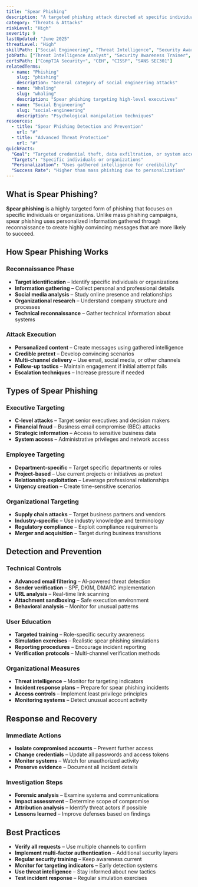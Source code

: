 ```yaml
---
title: "Spear Phishing"
description: "A targeted phishing attack directed at specific individuals or organizations, using personalized information to increase success rates"
category: "Threats & Attacks"
riskLevel: "High"
severity: 9
lastUpdated: "June 2025"
threatLevel: "High"
skillPath: ["Social Engineering", "Threat Intelligence", "Security Awareness", "Incident Response"]
jobPath: ["Threat Intelligence Analyst", "Security Awareness Trainer", "Incident Responder", "Security Analyst"]
certsPath: ["CompTIA Security+", "CEH", "CISSP", "SANS SEC301"]
relatedTerms:
  - name: "Phishing"
    slug: "phishing"
    description: "General category of social engineering attacks"
  - name: "Whaling"
    slug: "whaling"
    description: "Spear phishing targeting high-level executives"
  - name: "Social Engineering"
    slug: "social-engineering"
    description: "Psychological manipulation techniques"
resources:
  - title: "Spear Phishing Detection and Prevention"
    url: "#"
  - title: "Advanced Threat Protection"
    url: "#"
quickFacts:
  "Goal": "Targeted credential theft, data exfiltration, or system access"
  "Targets": "Specific individuals or organizations"
  "Personalization": "Uses gathered intelligence for credibility"
  "Success Rate": "Higher than mass phishing due to personalization"
---
```


## What is Spear Phishing?

**Spear phishing** is a highly targeted form of phishing that focuses on specific individuals or organizations. Unlike mass phishing campaigns, spear phishing uses personalized information gathered through reconnaissance to create highly convincing messages that are more likely to succeed.

## How Spear Phishing Works

### **Reconnaissance Phase**
- **Target identification** – Identify specific individuals or organizations
- **Information gathering** – Collect personal and professional details
- **Social media analysis** – Study online presence and relationships
- **Organizational research** – Understand company structure and processes
- **Technical reconnaissance** – Gather technical information about systems

### **Attack Execution**
- **Personalized content** – Create messages using gathered intelligence
- **Credible pretext** – Develop convincing scenarios
- **Multi-channel delivery** – Use email, social media, or other channels
- **Follow-up tactics** – Maintain engagement if initial attempt fails
- **Escalation techniques** – Increase pressure if needed

## Types of Spear Phishing

### **Executive Targeting**
- **C-level attacks** – Target senior executives and decision makers
- **Financial fraud** – Business email compromise (BEC) attacks
- **Strategic information** – Access to sensitive business data
- **System access** – Administrative privileges and network access

### **Employee Targeting**
- **Department-specific** – Target specific departments or roles
- **Project-based** – Use current projects or initiatives as pretext
- **Relationship exploitation** – Leverage professional relationships
- **Urgency creation** – Create time-sensitive scenarios

### **Organizational Targeting**
- **Supply chain attacks** – Target business partners and vendors
- **Industry-specific** – Use industry knowledge and terminology
- **Regulatory compliance** – Exploit compliance requirements
- **Merger and acquisition** – Target during business transitions

## Detection and Prevention

### **Technical Controls**
- **Advanced email filtering** – AI-powered threat detection
- **Sender verification** – SPF, DKIM, DMARC implementation
- **URL analysis** – Real-time link scanning
- **Attachment sandboxing** – Safe execution environment
- **Behavioral analysis** – Monitor for unusual patterns

### **User Education**
- **Targeted training** – Role-specific security awareness
- **Simulation exercises** – Realistic spear phishing simulations
- **Reporting procedures** – Encourage incident reporting
- **Verification protocols** – Multi-channel verification methods

### **Organizational Measures**
- **Threat intelligence** – Monitor for targeting indicators
- **Incident response plans** – Prepare for spear phishing incidents
- **Access controls** – Implement least privilege principles
- **Monitoring systems** – Detect unusual account activity

## Response and Recovery

### **Immediate Actions**
- **Isolate compromised accounts** – Prevent further access
- **Change credentials** – Update all passwords and access tokens
- **Monitor systems** – Watch for unauthorized activity
- **Preserve evidence** – Document all incident details

### **Investigation Steps**
- **Forensic analysis** – Examine systems and communications
- **Impact assessment** – Determine scope of compromise
- **Attribution analysis** – Identify threat actors if possible
- **Lessons learned** – Improve defenses based on findings

## Best Practices

- **Verify all requests** – Use multiple channels to confirm
- **Implement multi-factor authentication** – Additional security layers
- **Regular security training** – Keep awareness current
- **Monitor for targeting indicators** – Early detection systems
- **Use threat intelligence** – Stay informed about new tactics
- **Test incident response** – Regular simulation exercises 
